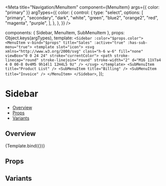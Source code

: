 
<Meta
  title="Navigation/MenuItem"
  component={MenuItem}
  args={{ color: "primary" }}
  argTypes={{
    color: {
      control: {
        type: "select",
        options: [
          "primary",
          "secondary",
          "dark",
          "white",
          "green",
          "blue2",
          "orange2",
          "red",
          "magenta",
          "purple",
        ],
      },
    },
  }}
/>

  components: { Sidebar, MenuItem, SubMenuItem },
  props: Object.keys(argTypes),
  template: `
    <Sidebar :color="$props.color">
      <MenuItem v-bind="$props" title="Sales" :active="true" :has-sub-menu="true">
        <template slot="icon">
          <svg xmlns="http://www.w3.org/2000/svg" class="h-6 w-6" fill="none" viewBox="0 0 24 24" stroke="currentColor">
            <path stroke-linecap="round" stroke-linejoin="round" stroke-width="2" d="M16 11V7a4 4 0 00-8 0v4M5 9h14l1 12H4L5 9z" />
          </svg>
        </template>
        <SubMenuItem title="Product List" />
        <SubMenuItem title="Billing" />
        <SubMenuItem title="Invoice" />
      </MenuItem>
    </Sidebar>
  `,
});

# Sidebar

- [Overview](#overview)
- [Props](#props)
- [Variants](#variants)

## Overview

<Canvas>
  <Story name="Overview">
    {Template.bind({})}
  </Story>
</Canvas>

## Props

<ArgsTable story="Overview" />

## Variants
